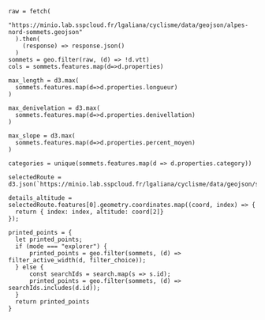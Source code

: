 ```ojs
raw = fetch(
    "https://minio.lab.sspcloud.fr/lgaliana/cyclisme/data/geojson/alpes-nord-sommets.geojson"
  ).then(
    (response) => response.json()
  )
sommets = geo.filter(raw, (d) => !d.vtt)
cols = sommets.features.map(d=>d.properties)

max_length = d3.max(
  sommets.features.map(d=>d.properties.longueur)
)

max_denivelation = d3.max(
  sommets.features.map(d=>d.properties.denivellation)
)

max_slope = d3.max(
  sommets.features.map(d=>d.properties.percent_moyen)
)
```

```ojs
categories = unique(sommets.features.map(d => d.properties.category))
```



```ojs
selectedRoute = d3.json(`https://minio.lab.sspcloud.fr/lgaliana/cyclisme/data/geojson/split/${selectedClimb.id}.geojson`)
```


```ojs
details_altitude = selectedRoute.features[0].geometry.coordinates.map((coord, index) => {
  return { index: index, altitude: coord[2]}
});
```

```ojs
printed_points = {
  let printed_points;
  if (mode === "explorer") {
      printed_points = geo.filter(sommets, (d) => filter_active_width(d, filter_choice));
  } else {
      const searchIds = search.map(s => s.id);
      printed_points = geo.filter(sommets, (d) => searchIds.includes(d.id));
  }
  return printed_points
}
```
